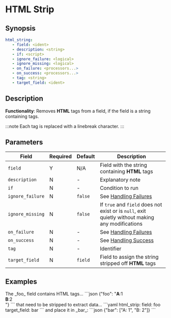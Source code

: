 # HTML Strip

## Synopsis

```yaml {2}
html_string:
   - field: <ident>
   - description: <string>
   - if: <script>
   - ignore_failure: <logical>
   - ignore_missing: <logical>
   - on_failure: <processors...>
   - on_success: <processors...>
   - tag: <string>
   - target_field: <ident>
```

## Description

**Functionality**: Removes **HTML** tags from a field, if the field is a string containing tags.

:::note
Each tag is replaced with a linebreak character.
:::

## Parameters

|Field|Required|Default|Description|
|---|---|---|---|
|`field`|Y|N/A|Field with the string containing **HTML** tags|
|`description`|N|-|Explanatory note|
|`if`|N|-|Condition to run|
|`ignore_failure`|N|`false`|See [Handling Failures](../handling-failures.mdx)|
|`ignore_missing`|N|`false`|If `true` and `field` does not exist or is `null`, exit quietly without making any modifications|
|`on_failure`|N|-|See [Handling Failures](../handling-failures.mdx)|
|`on_success`|N|-|See [Handling Success](../handling-success.mdx)|
|`tag`|N|-|Identifier|
|`target_field`|N|`field`|Field to assign the string stripped off **HTML** tags|

## Examples

<ExampleTable>
   <Description>
   The _foo_ field contains HTML tags...
   </Description>
   <SampleCode>
   ```json
   {"foo": "<b>A</b>:1<br/><b>B</b>:2<br/>"}
   ```
   </SampleCode>

   <Description>
   that need to be stripped to extract data...
   </Description>
   <SampleCode>
   ```yaml
   html_strip:
      field: foo
      target_field: bar
   ```
   </SampleCode>

   <Description>
   and place it in _bar_:
   </Description>
   <SampleCode>
   ```json
   {"bar": ["A: 1", "B: 2"]}
   ```
   </SampleCode>

</ExampleTable>
